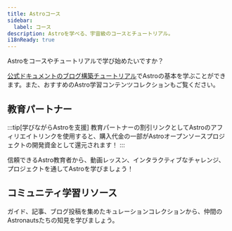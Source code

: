 ```yaml
---
title: Astroコース
sidebar:
  label: コース
description: Astroを学べる、宇宙級のコースとチュートリアル。
i18nReady: true
---
```



Astroをコースやチュートリアルで学び始めたいですか？

[公式ドキュメントのブログ構築チュートリアル](/tutorial/0-introduction/)でAstroの基本を学ぶことができます。また、おすすめのAstro学習コンテンツコレクションもご覧ください。


## 教育パートナー


:::tip[学びながらAstroを支援]
教育パートナーの割引リンクとしてAstroのアフィリエイトリンクを使用すると、購入代金の一部がAstroオープンソースプロジェクトの開発資金として還元されます！
:::

信頼できるAstro教育者から、動画レッスン、インタラクティブなチャレンジ、プロジェクトを通してAstroを学びましょう！

<LinkCard
  title="Coding in PublicでAstroを学ぶ"
  href="https://learnastro.dev/?code=ASTRO_PROMO"
  description="150本以上の動画レッスンで、Astroの組み込みツールや機能の使い方を学べるプレミアムなインタラクティブコースです。"
/>

<LinkCard
  title="James Q QuickでAstroを学ぶ"
  href="https://scrimba.com/intro-to-astro-c00ar0fi5u?via=astro"
  description="35本のScrimbaレッスンで、動画とIDEが一体化したユニークな学習プラットフォーム上で初めてのAstroサイトを構築します。"
/>

## コミュニティ学習リソース

ガイド、記事、ブログ投稿を集めたキュレーションコレクションから、仲間のAstronautsたちの知見を学びましょう。


<CardGrid>
<LinkCard
  title="Astro Tips"
  href="https://astro-tips.dev/"
  description="高度でユニークな、実験的かつコミュニティが書いたレシピ、チュートリアル、クイックヒント集。"
/>

<LinkCard
  title="Astro Support Squid"
  href="https://get.supportsquid.ink/"
  description="Astro Discord外の公開サポートフォーラムとナレッジベース。"
/>
</CardGrid>
